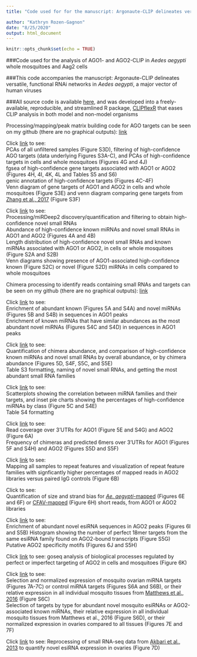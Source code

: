```yaml
---
title: "Code used for for the manuscript: Argonaute-CLIP delineates versatile, functional RNAi networks in *Aedes aegypti*"

author: "Kathryn Rozen-Gagnon"
date: "8/25/2020"
output: html_document
---
```


```r
knitr::opts_chunk$set(echo = TRUE)
```
###Code used for the analysis of AGO1- and AGO2-CLIP in *Aedes aegypti* whole mosquitoes and Aag2 cells

###This code accompanies the manuscript: Argonaute-CLIP delineates versatile, functional RNAi networks in *Aedes aegypti*, a major vector of human viruses

###All source code is available [here](https://github.com/kathrynrozengagnon/AGOCLIP_2020), and was developed into a freely-available, reproducible, and streamlined R package,  [CLIPflexR](https://kathrynrozengagnon.github.io/CLIPflexR/) that eases CLIP analysis in both model and non-model organisms 

Processing/mapping/peak matrix building code for AGO targets can be seen on my github (there are no graphical outputs): [link](Processing_to_matrix.html)

Click [link](PCA_annotation_fgsea_targetvenns.html) to see:  
PCAs of all unfiltered samples (Figure S3D), filtering of high-confidence AGO targets (data underlying Figures S3A-C), and PCAs of high-confidence targets in cells and whole mosquitoes (Figures 4G and 4J)  
fgsea of high-confidence gene targets associated with AGO1 or AGO2 (Figures 4H, 4I, 4K, 4L and Tables S5 and S6)  
genic annotation of high-confidence targets (Figures 4C-4F)  
Venn diagram of gene targets of AGO1 and AGO2 in cells and whole mosquitoes (Figure S3E) and venn diagram comparing gene targets from [Zhang et al., 2017](https://www.ncbi.nlm.nih.gov/pmc/articles/PMC5347622/) (Figure S3F)  

Click [link](mirdeep2_processing_filtering_to_upload.html) to see:  
Processing/miRDeep2 discovery/quantification and filtering to obtain high-confidence novel small RNAs   
Abundance of high-confidence known miRNAs and novel small RNAs in AGO1 and AGO2 (Figures 4A and 4B)  
Length distribution of high-confidence novel small RNAs and known miRNAs associated with AGO1 or AGO2, in cells or whole mosquitoes (Figure S2A and S2B)  
Venn diagrams showing presence of AGO1-associated high-confidence known (Figure S2C) or novel (Figure S2D) miRNAs in cells compared to whole mosquitoes   

Chimera processing to identify reads containing small RNAs and targets can be seen on my github (there are no graphical outputs): [link](chimera_process_to_upload.html)

Click [link](Ago1_known_novel_target_enrichment_in_peaks_to_upload.html) to see:  
Enrichment of abundant known (Figures 5A and S4A) and novel miRNAs (Figures 5B and S4B) in sequences in AGO1 peaks   
Enrichment of known miRNAs that have similar abundances as the most abundant novel miRNAs (Figures S4C and S4D) in sequences in AGO1 peaks  

Click [link](smallRNA_abundance_scatterplots_to_upload.html) to see:  
Quantification of chimera abundance, and comparison of high-confidence known miRNAs and novel small RNAs by overall abundance, or by chimera abundance (Figures 5D, S4F, S5C, and S5E)   
Table S3 formatting, naming of novel small RNAs, and getting the most abundant small RNA families 

Click [link](Ago1_miRNA_target_abundances_pies_TableS4_to_upload.html) to see:  
Scatterplots showing the correlation between miRNA families and their targets, and inset pie charts showing the percentages of high-confidence miRNAs by class (Figure 5C and S4E)  
Table S4 formatting

Click [link](metagene_plots_coverage_chimeras.html) to see:  
Read coverage over 3'UTRs for AGO1  (Figure 5E and S4G) and AGO2 (Figure 6A)  
Frequency of chimeras and predicted 6mers over 3'UTRs for AGO1 (Figures 5F and S4H) and AGO2 (Figures S5D and S5F)

Click [link](Repeat_features_to_upload.html) to see:  
Mapping all samples to repeat features and visualization of repeat feature families with signficantly higher percentages of mapped reads in AGO2 libraries versus paired IgG controls (Figure 6B)

Click to see:  
Quantification of size and strand bias for [*Ae. aegypti*-mapped](overlaps_strand_bias_to_upload.html) (Figures 6E and 6F) or [CFAV-mapped](CFAV_short_reads_size_strand_distribution.html) (Figure 6H) short reads, from AGO1 or AGO2 libraries

Click [link](Ago2_esiRNA_target_enrichment_in_peaks_mod.html) to see:  
Enrichment of abundant novel esiRNA sequences in AGO2 peaks (Figures 6I and S5B)
Histogram showing the number of perfect 18mer targets from the same esiRNA family found on AGO2-bound transcripts (Figure S5G) Putative AGO2 specificity motifs (Figures 6J and S5H)

Click [link](goseq_heatmap_Ago2_perfect_vs_imperfect_to_upload.html) to see:
goseq analysis of biologiical processes regulated by perfect or imperfect targeting of AGO2 in cells and mosquitoes (Figure 6K)

Click [link](RNAseq_target_validation_to_upload.html) to see:  
Selection and normalized expression of mosquito ovarian miRNA targets (Figures 7A-7C) or control miRNA targets (Figures S6A and S6B), or their relative expression in all individual mosquito tissues from [Matthews et al., 2016](https://pubmed.ncbi.nlm.nih.gov/26738925/) (Figure S6C)  
Selection of targets by type for abundant novel mosquito esiRNAs or AGO2-associated known miRNAs, their relative expression in all individual mosquito tissues from Matthews et al., 2016 (Figure S6D), or their normalized expression in ovaries compared to all tissues (Figures 7E and 7F)

Click [link](reprocess_reanalyze_smallRNA_seq_Akbari_to_upload.html) to see:
Reprocessing of small RNA-seq data from [Akbari et al., 2013](https://www.ncbi.nlm.nih.gov/pmc/articles/PMC3755910/) to quantify novel esiRNA expression in ovaries (Figure 7D)  
  